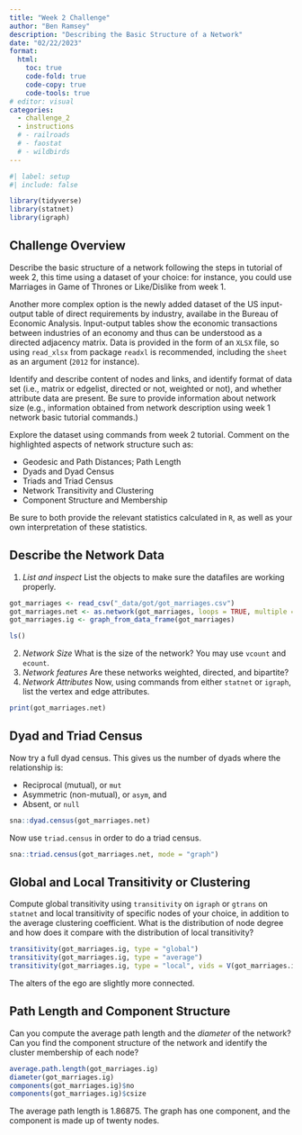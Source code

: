 ```yaml
---
title: "Week 2 Challenge"
author: "Ben Ramsey"
description: "Describing the Basic Structure of a Network"
date: "02/22/2023"
format:
  html:
    toc: true
    code-fold: true
    code-copy: true
    code-tools: true
# editor: visual
categories: 
  - challenge_2
  - instructions
  # - railroads
  # - faostat
  # - wildbirds
---
```


```r
#| label: setup
#| include: false

library(tidyverse)
library(statnet)
library(igraph)
```

## Challenge Overview

Describe the basic structure of a network following the steps in tutorial of week 2, this time using a dataset of your choice: for instance, you could use Marriages in Game of Thrones or Like/Dislike from week 1. 

Another more complex option is the newly added dataset of the US input-output table of direct requirements by industry, availabe in the Bureau of Economic Analysis. Input-output tables show the economic transactions between industries of an economy and thus can be understood as a directed adjacency matrix. Data is provided in the form of an `XLSX` file, so using `read_xlsx` from package `readxl` is recommended, including the `sheet` as an argument (`2012` for instance).

Identify and describe content of nodes and links, and identify format of data set (i.e., matrix or edgelist, directed or not, weighted or not), and whether attribute data are present. Be sure to provide information about network size (e.g., information obtained from network description using week 1 network basic tutorial commands.)

Explore the dataset using commands from week 2 tutorial. Comment on the highlighted aspects of network structure such as: 

- Geodesic and Path Distances; Path Length
- Dyads and Dyad Census
- Triads and Triad Census
- Network Transitivity and Clustering
- Component Structure and Membership

Be sure to both provide the relevant statistics calculated in `R`, as well as your own interpretation of these statistics.

## Describe the Network Data

1. *List and inspect* List the objects to make sure the datafiles are working properly.

```r
got_marriages <- read_csv("_data/got/got_marriages.csv")
got_marriages.net <- as.network(got_marriages, loops = TRUE, multiple = TRUE, directed = FALSE)
got_marriages.ig <- graph_from_data_frame(got_marriages)

ls()
```


2. *Network Size* What is the size of the network? You may use `vcount` and `ecount`.
3. *Network features* Are these networks weighted, directed, and bipartite?
4. *Network Attributes* Now, using commands from either `statnet` or `igraph`, list the vertex and edge attributes.

```r
print(got_marriages.net)
```

## Dyad and Triad Census

Now try a full dyad census. This gives us the number of dyads where the relationship is:

- Reciprocal (mutual), or `mut`
- Asymmetric (non-mutual), or `asym`, and
- Absent, or `null`

```r
sna::dyad.census(got_marriages.net)
```

Now use `triad.census` in order to do a triad census.

```r
sna::triad.census(got_marriages.net, mode = "graph")
```


## Global and Local Transitivity or Clustering

Compute global transitivity using `transitivity` on `igraph` or `gtrans` on `statnet` and local transitivity of specific nodes of your choice, in addition to the average clustering coefficient. What is the distribution of node degree and how does it compare with the distribution of local transitivity?

```r
transitivity(got_marriages.ig, type = "global")
transitivity(got_marriages.ig, type = "average")
transitivity(got_marriages.ig, type = "local", vids = V(got_marriages.ig)[c("Targaryen", "Stark", "Martell")])
```
The alters of the ego are slightly more connected. 

## Path Length and Component Structure 

Can you compute the average path length and the _diameter_ of the network? Can you find the component structure of the network and identify the cluster membership of each node?

```r
average.path.length(got_marriages.ig)
diameter(got_marriages.ig)
components(got_marriages.ig)$no
components(got_marriages.ig)$csize
```

The average path length is 1.86875. The graph has one component, and the component is made up of twenty nodes.
